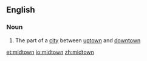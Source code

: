 ==English==
{{wikipedia}}

===Noun===
{{en-noun|-}}

# {{context|US|lang=en}} The part of a [[city]] between [[uptown]] and [[downtown]]

[[et:midtown]]
[[io:midtown]]
[[zh:midtown]]